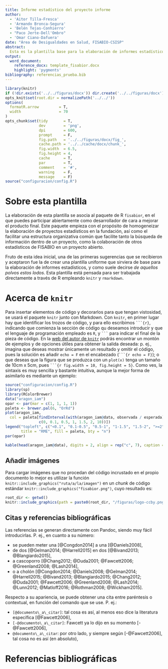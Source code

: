 ```yaml
---
title: Informe estadístico del proyecto informe
author: 
  - 'Aitor Tilla-Fresca'
  - 'Armando Bronca-Segura'
  - 'Belén Tejas-Conhierro'
  - "Paco Jerte-Dell'Ombro"
  - 'Omar Ciano-Dafuera'
date: "Área de Desigualdades en Salud, FISABIO-CSISP"
abstract:
  Esta es la plantilla base para la elaboración de informes estadísticos en FISABIO. Todo en ella es editable, bien de forma local (cargando paquetes de \LaTeX adicionales, cambiando la configuración de la página, o lo que se te pueda ocurrir para mejorar tu documento), o bien de forma genérica (lo que implica modificar no solo esta plantilla --archivo ``.tex``--, sino también el archivo ``fisabior.cls`` asociado y, muy posiblemente, compartir tus sugerencias a través de nuestra cuenta de [GitHub](https://www.github.com/fisabio/fisabior).
output: 
  word_document:
    reference_docx: template_fisabior.docx
    highlight: 'pygments'
bibliography: referencias_prueba.bib
---
```


```r
library(knitr)
if (!dir.exists('../../figuras/docx')) dir.create('../../figuras/docx')
opts_knit$set(root.dir = normalizePath('../../'))
options(
  formatR.arrow         = T,
  width                 = 70
)
opts_chunk$set(tidy       = T,
               dev        = 'png',
               dpi        = 600,
               prompt     = F,
               fig.path   = '../../figuras/docx/fig_',
               cache.path = '../../cache/docx/chunk_',
               fig.width  = 6.5,
               fig.height = 4,
               cache      = T, 
               par        = T,
               comment    = '#',
               warning    = F,
               message    = F)
source("configuracion/config.R")
```

# Sobre esta plantilla
La elaboración de esta plantilla se asocia al paquete de R ``fisabior``, en el que puedes participar abiertamente como desarrollador de cara a mejorar el producto final. Este paquete empieza con el propósito de homogeneizar la elaboración de proyectos estadísticos en la fundación, así como el facilitar una estructura organizativa común que facilite tanto la búsqueda de información dentro de un proyecto, como la colaboración de otros estadísticos de FISABIO en un proyecto abierto.


Fruto de esta idea inicial, una de las primeras sugerencias que se recibieron y aceptaron fue la de crear una plantilla uniforme que sirviera de base para la elaboración de informes estadísticos, y como suele decirse _de aquellos polvos estos lodos_. Esta plantilla está pensada para ser trabajada directamente a través de R empleando ``knitr`` y ``rmarkdown``.


# Acerca de `knitr`
Para insertar elementos de código y decorarlos para que tengan vistosidad, se usará el paquete `knitr` junto con Markdown. Con `knitr`, en primer lugar hay que identificar los trozos de código, y para ello escribimos ```` ```{r} ````, indicando que comienza la sección de código qu deseamos introducir y que el lenguaje de programación empleado es `R`, y ```` ``` ```` para indicar el final de la pieza de código. En la [web del autor de `knitr`](http://yihui.name/knitr/) podrás encontrar un montón de ejemplos y de opciones útiles para obtener la salida deseada: p. ej., imagina que deseas mostrar únicamente un resultado y omitir el código, pues la solución es añadir `echo = F` en el encabezado (```` ```{r echo = F} ````); o que deseas que la figura que se produzca con un `plot(x)` tenga un tamaño de 10cm x 5cm, pues ```` ```{r fig.width = 10, fig.height = 5} ````. Como ves, la sintaxis es muy sencilla y bastante intuitiva, aunque la mejor forma de asimilarlo es mediante un ejemplo:


```r
source("configuracion/config.R")
library(sp)
library(RColorBrewer)
data("aragon_iam")
opar <- par(mar = c(1, 1, 1, 1))
paleta <- brewer.pal(6, "OrRd")
plot(aragon_iam,
  col = paleta[findInterval(with(aragon_iam@data, observada / esperada),
               c(0, 0.1, 0.5, 1, 1.5, 2, 10))])
legend("topleft", c("<0.1", "0.1-0.5", "0.5-1", "1-1.5", "1.5-2", ">=2"),
       title = "RME", fill = paleta, bty = "n")
par(opar)
```


```r
kable(head(aragon_iam@data), digits = 2, align = rep("c", 7), caption = "Esto es una Tabla...")
```


## Añadir imágenes
Para cargar imágenes que no procedan del código incrustado en el propio documento lo mejor es utilizar la función `knitr::include_graphics("ruta/a/la/imagen")` en un _chunk_ de código estándar `knitr::include_graphics("fisabior.png")`, cuyo resultado es:


```r
root_dir <- getwd()
knitr::include_graphics(path = paste0(root_dir, "/figuras/logo-ccby.png"))
```


## Citas y referencias bibliográficas
Las referencias se generan directamente con Pandoc, siendo muy fácil introducirlas. P. ej., en cuanto a su número:

- se pueden meter una [@Congdon2014] a una [@Daniels2008],
- de dos [@Gelman2014; @Harrell2015] en dos [@Bivand2013; @Blangiardo2015],
- a cascoporro [@Chang2012; @Duda2001; @Fawcett2006; @Greenland2008; @Lash2014],
- o a cholón [@Congdon2014; @Daniels2008; @Gelman2014;  @Harrell2015; @Bivand2013; @Blangiardo2015; @Chang2012; @Duda2001; @Fawcett2006; @Greenland2008; @Lash2014; @Lunn2012; @Matloff2016; @Rothman2008; @Wickham2015].

Respecto a su apariencia, se puede obtener una cita entre paréntesis o contextual, en función del comando que se use. P. ej.:

- ``[@documento\_a\_citar]``: tal cosa es así, al menos eso dice la literatura específica [@Fawcett2006],
- ``[-@documento\_a\_citar]``: Fawcett ya lo dijo en su momento [-@Fawcett2006],
- ``@documento\_a\_citar``: por otro lado, y siempre según [-@Fawcett2006], tal cosa no es así (en absoluto),


# Referencias bibliográficas

